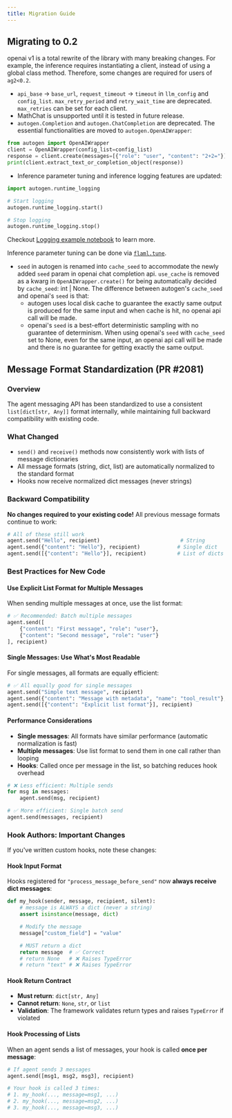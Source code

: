 ```yaml
---
title: Migration Guide
---
```


## Migrating to 0.2

openai v1 is a total rewrite of the library with many breaking changes. For example, the inference requires instantiating a client, instead of using a global class method.
Therefore, some changes are required for users of `ag2<0.2`.

- `api_base` -> `base_url`, `request_timeout` -> `timeout` in `llm_config` and `config_list`. `max_retry_period` and `retry_wait_time` are deprecated. `max_retries` can be set for each client.
- MathChat is unsupported until it is tested in future release.
- `autogen.Completion` and `autogen.ChatCompletion` are deprecated. The essential functionalities are moved to `autogen.OpenAIWrapper`:

```python
from autogen import OpenAIWrapper
client = OpenAIWrapper(config_list=config_list)
response = client.create(messages=[{"role": "user", "content": "2+2="}])
print(client.extract_text_or_completion_object(response))
```

- Inference parameter tuning and inference logging features are updated:
```python
import autogen.runtime_logging

# Start logging
autogen.runtime_logging.start()

# Stop logging
autogen.runtime_logging.stop()
```
Checkout [Logging example notebook](https://github.com/ag2ai/ag2/blob/main/notebook/agentchat_logging.ipynb) to learn more.

Inference parameter tuning can be done via [`flaml.tune`](https://microsoft.github.io/FLAML/docs/Use-Cases/Tune-User-Defined-Function).
- `seed` in autogen is renamed into `cache_seed` to accommodate the newly added `seed` param in openai chat completion api. `use_cache` is removed as a kwarg in `OpenAIWrapper.create()` for being automatically decided by `cache_seed`: int | None. The difference between autogen's `cache_seed` and openai's `seed` is that:
  - autogen uses local disk cache to guarantee the exactly same output is produced for the same input and when cache is hit, no openai api call will be made.
  - openai's `seed` is a best-effort deterministic sampling with no guarantee of determinism. When using openai's `seed` with `cache_seed` set to None, even for the same input, an openai api call will be made and there is no guarantee for getting exactly the same output.


## Message Format Standardization (PR #2081)

### Overview
The agent messaging API has been standardized to use a consistent `list[dict[str, Any]]` format internally, while maintaining full backward compatibility with existing code.

### What Changed
- `send()` and `receive()` methods now consistently work with lists of message dictionaries
- All message formats (string, dict, list) are automatically normalized to the standard format
- Hooks now receive normalized dict messages (never strings)

### Backward Compatibility
**No changes required to your existing code!** All previous message formats continue to work:

```python
# All of these still work
agent.send("Hello", recipient)                          # String
agent.send({"content": "Hello"}, recipient)            # Single dict
agent.send([{"content": "Hello"}], recipient)          # List of dicts
```

### Best Practices for New Code

#### Use Explicit List Format for Multiple Messages
When sending multiple messages at once, use the list format:

```python
# ✅ Recommended: Batch multiple messages
agent.send([
    {"content": "First message", "role": "user"},
    {"content": "Second message", "role": "user"}
], recipient)
```

#### Single Messages: Use What's Most Readable
For single messages, all formats are equally efficient:

```python
# ✅ All equally good for single messages
agent.send("Simple text message", recipient)
agent.send({"content": "Message with metadata", "name": "tool_result"}, recipient)
agent.send([{"content": "Explicit list format"}], recipient)
```

#### Performance Considerations
- **Single messages**: All formats have similar performance (automatic normalization is fast)
- **Multiple messages**: Use list format to send them in one call rather than looping
- **Hooks**: Called once per message in the list, so batching reduces hook overhead

```python
# ❌ Less efficient: Multiple sends
for msg in messages:
    agent.send(msg, recipient)

# ✅ More efficient: Single batch send
agent.send(messages, recipient)
```

### Hook Authors: Important Changes

If you've written custom hooks, note these changes:

#### Hook Input Format
Hooks registered for `"process_message_before_send"` now **always receive dict messages**:

```python
def my_hook(sender, message, recipient, silent):
    # message is ALWAYS a dict (never a string)
    assert isinstance(message, dict)

    # Modify the message
    message["custom_field"] = "value"

    # MUST return a dict
    return message  # ✅ Correct
    # return None   # ❌ Raises TypeError
    # return "text" # ❌ Raises TypeError
```

#### Hook Return Contract
- **Must return**: `dict[str, Any]`
- **Cannot return**: `None`, `str`, or `list`
- **Validation**: The framework validates return types and raises `TypeError` if violated

#### Hook Processing of Lists
When an agent sends a list of messages, your hook is called **once per message**:

```python
# If agent sends 3 messages
agent.send([msg1, msg2, msg3], recipient)

# Your hook is called 3 times:
# 1. my_hook(..., message=msg1, ...)
# 2. my_hook(..., message=msg2, ...)
# 3. my_hook(..., message=msg3, ...)
```
